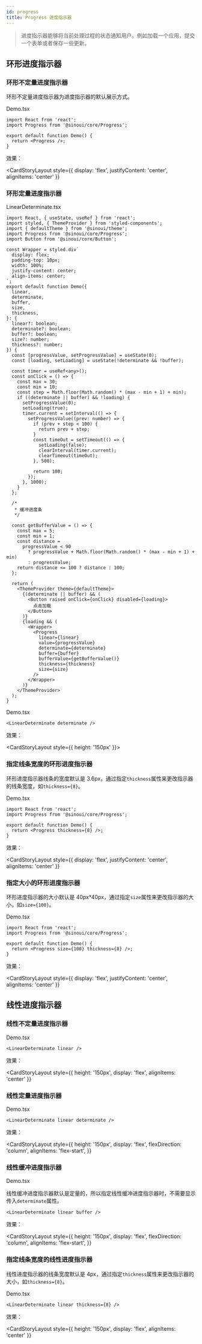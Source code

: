 ```yaml
---
id: progress
title: Progress 进度指示器
---
```



> 进度指示器能够将当前处理过程的状态通知用户。例如加载一个应用，提交一个表单或者保存一些更新。

## 环形进度指示器

### 环形不定量进度指示器

环形不定量进度指示器为进度指示器的默认展示方式。

Demo.tsx

```tsx
import React from 'react';
import Progress from '@sinoui/core/Progress';

export default function Demo() {
  return <Progress />;
}
```

效果：

<CardStoryLayout
  style={{ display: 'flex', justifyContent: 'center', alignItems: 'center' }}
>
  <LinearDeterminate />
</CardStoryLayout>

### 环形定量进度指示器

LinearDeterminate.tsx

```tsx
import React, { useState, useRef } from 'react';
import styled, { ThemeProvider } from 'styled-components';
import { defaultTheme } from '@sinoui/theme';
import Progress from '@sinoui/core/Progress';
import Button from '@sinoui/core/Button';

const Wrapper = styled.div`
  display: flex;
  padding-top: 10px;
  width: 100%;
  justify-content: center;
  align-items: center;
`;
export default function Demo({
  linear,
  determinate,
  buffer,
  size,
  thickness,
}: {
  linear?: boolean;
  determinate?: boolean;
  buffer?: boolean;
  size?: number;
  thickness?: number;
}) {
  const [progressValue, setProgressValue] = useState(0);
  const [loading, setLoading] = useState(!determinate && !buffer);

  const timer = useRef<any>();
  const onClick = () => {
    const max = 30;
    const min = 10;
    const step = Math.floor(Math.random() * (max - min + 1) + min);
    if ((determinate || buffer) && !loading) {
      setProgressValue(0);
      setLoading(true);
      timer.current = setInterval(() => {
        setProgressValue((prev: number) => {
          if (prev + step < 100) {
            return prev + step;
          }
          const timeOut = setTimeout(() => {
            setLoading(false);
            clearInterval(timer.current);
            clearTimeout(timeOut);
          }, 500);

          return 100;
        });
      }, 1000);
    }
  };

  /*
   * 缓冲进度条
   */

  const getBufferValue = () => {
    const max = 5;
    const min = 1;
    const distance =
      progressValue < 90
        ? progressValue + Math.floor(Math.random() * (max - min + 1) + min)
        : progressValue;
    return distance <= 100 ? distance : 100;
  };

  return (
    <ThemeProvider theme={defaultTheme}>
      {(determinate || buffer) && (
        <Button raised onClick={onClick} disabled={loading}>
          点击加载
        </Button>
      )}
      {loading && (
        <Wrapper>
          <Progress
            linear={linear}
            value={progressValue}
            determinate={determinate}
            buffer={buffer}
            bufferValue={getBufferValue()}
            thickness={thickness}
            size={size}
          />
        </Wrapper>
      )}
    </ThemeProvider>
  );
}
```

Demo.tsx

```tsx
<LinearDeterminate determinate />
```

效果：

<CardStoryLayout style={{ height: '150px' }}>
  <LinearDeterminate determinate />
</CardStoryLayout>

### 指定线条宽度的环形进度指示器

环形进度指示器线条的宽度默认是 3.6px，通过指定`thickness`属性来更改指示器的线条宽度，如`thickness={8}`。

Demo.tsx

```tsx
import React from 'react';
import Progress from '@sinoui/core/Progress';

export default function Demo() {
  return <Progress thickness={8} />;
}
```

效果：

<CardStoryLayout
  style={{ display: 'flex', justifyContent: 'center', alignItems: 'center' }}
>
  <LinearDeterminate thickness={8} />
</CardStoryLayout>

### 指定大小的环形进度指示器

环形进度指示器的大小默认是 40px\*40px，通过指定`size`属性来更改指示器的大小，如`size={100}`。

Demo.tsx

```tsx
import React from 'react';
import Progress from '@sinoui/core/Progress';

export default function Demo() {
  return <Progress size={100} thickness={8} />;
}
```

效果：

<CardStoryLayout
  style={{ display: 'flex', justifyContent: 'center', alignItems: 'center' }}
>
  <LinearDeterminate thickness={8} size={100} />
</CardStoryLayout>

## 线性进度指示器

### 线性不定量进度指示器

Demo.tsx

```tsx
<LinearDeterminate linear />
```

效果：

<CardStoryLayout
  style={{ height: '150px', display: 'flex', alignItems: 'center' }}
>
  <LinearDeterminate linear />
</CardStoryLayout>

### 线性定量进度指示器

Demo.tsx

```tsx
<LinearDeterminate linear determinate />
```

效果：

<CardStoryLayout
  style={{
    height: '150px',
    display: 'flex',
    flexDirection: 'column',
    alignItems: 'flex-start',
  }}
>
  <LinearDeterminate linear determinate />
</CardStoryLayout>

### 线性缓冲进度指示器

Demo.tsx

线性缓冲进度指示器默认是定量的，所以指定线性缓冲进度指示器时，不需要显示传入`determinate`属性。

```tsx
<LinearDeterminate linear buffer />
```

效果：

<CardStoryLayout
  style={{
    height: '150px',
    display: 'flex',
    flexDirection: 'column',
    alignItems: 'flex-start',
  }}
>
  <LinearDeterminate linear buffer />
</CardStoryLayout>

### 指定线条宽度的线性进度指示器

线性进度指示器的线条宽度默认是 4px，通过指定`thickness`属性来更改指示器的大小，如`thickness={8}`。

Demo.tsx

```tsx
<LinearDeterminate linear thickness={8} />
```

效果：

<CardStoryLayout
  style={{ height: '150px', display: 'flex', alignItems: 'center' }}
>
  <LinearDeterminate linear thickness={8} />
</CardStoryLayout>
